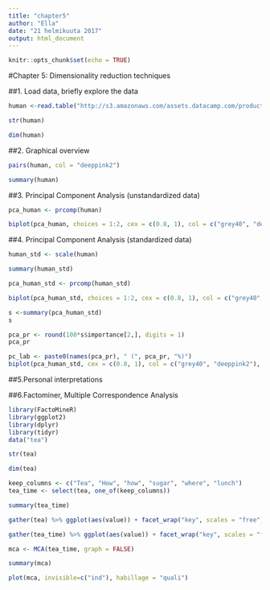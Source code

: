 ```yaml
---
title: "chapter5"
author: "Ella"
date: "21 helmikuuta 2017"
output: html_document
---
```


```r
knitr::opts_chunk$set(echo = TRUE)
```

#Chapter 5: Dimensionality reduction techniques

##1. Load data, briefly explore the data

```r
human <-read.table("http://s3.amazonaws.com/assets.datacamp.com/production/course_2218/datasets/human2.txt", sep = ",", header = TRUE)
```

```r
str(human)

```

```r
dim(human)
```

##2. Graphical overview

```r
pairs(human, col = "deeppink2")
```


```r
summary(human)
```

##3. Principal Component Analysis (unstandardized data)


```r
pca_human <- prcomp(human)
```

```r
biplot(pca_human, choices = 1:2, cex = c(0.8, 1), col = c("grey40", "deeppink2"))
```


##4. Principal Component Analysis (standardized data)

```r
human_std <- scale(human)
```

```r
summary(human_std)
```

```r
pca_human_std <- prcomp(human_std)
```

```r
biplot(pca_human_std, choices = 1:2, cex = c(0.8, 1), col = c("grey40", "deeppink2"))
```




```r
s <-summary(pca_human_std)
s
```


```r
pca_pr <- round(100*s$importance[2,], digits = 1) 
pca_pr
```


```r
pc_lab <- paste0(names(pca_pr), " (", pca_pr, "%)")
biplot(pca_human_std, cex = c(0.8, 1), col = c("grey40", "deeppink2"), xlab = pc_lab[1], ylab = pc_lab[2])
```




##5.Personal interpretations

##6.Factominer, Multiple Correspondence Analysis 

```r
library(FactoMineR)
library(ggplot2)
library(dplyr)
library(tidyr)
data("tea")
```

```r
str(tea)
```

```r
dim(tea)
```

```r
keep_columns <- c("Tea", "How", "how", "sugar", "where", "lunch")
tea_time <- select(tea, one_of(keep_columns))
```

```r
summary(tea_time)
```


```r
gather(tea) %>% ggplot(aes(value)) + facet_wrap("key", scales = "free") + geom_bar()
```




```r
gather(tea_time) %>% ggplot(aes(value)) + facet_wrap("key", scales = "free") + geom_bar() + theme(axis.text.x = element_text(angle = 45, hjust = 1, size = 8))
```




```r
mca <- MCA(tea_time, graph = FALSE)
```


```r
summary(mca)
```

```r
plot(mca, invisible=c("ind"), habillage = "quali")
```




